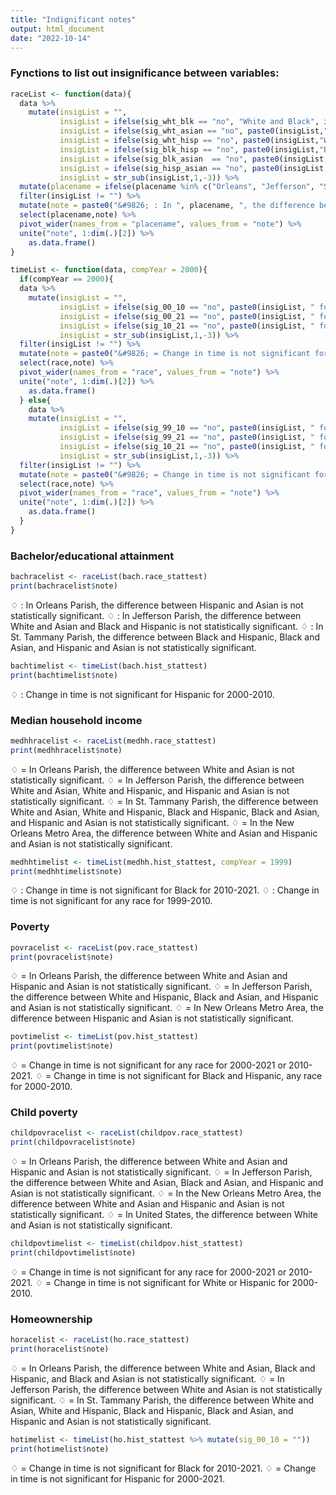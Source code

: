 ```yaml
---
title: "Indignificant notes"
output: html_document
date: "2022-10-14"
---
```


### Fynctions to list out insignificance between variables:
```r
raceList <- function(data){
  data %>%
    mutate(insigList = "",
           insigList = ifelse(sig_wht_blk == "no", "White and Black", insigList),
           insigList = ifelse(sig_wht_asian == "no", paste0(insigList,"White and Asian", sep = ", "), insigList),
           insigList = ifelse(sig_wht_hisp == "no", paste0(insigList,"White and Hispanic",sep = ", "), insigList),
           insigList = ifelse(sig_blk_hisp == "no", paste0(insigList,"Black and Hispanic",sep = ", "), insigList),
           insigList = ifelse(sig_blk_asian  == "no", paste0(insigList, "Black and Asian", sep = ", "), insigList),
           insigList = ifelse(sig_hisp_asian == "no", paste0(insigList, "Hispanic and Asian", sep = ", "), insigList),
           insigList = str_sub(insigList,1,-3)) %>%
  mutate(placename = ifelse(placename %in% c("Orleans", "Jefferson", "St. Tammany"), paste0(placename, " Parish"), placename)) %>%
  filter(insigList != "") %>%
  mutate(note = paste0("&#9826; : In ", placename, ", the difference between ", insigList, " is not statistically significant.")) %>%
  select(placename,note) %>%
  pivot_wider(names_from = "placename", values_from = "note") %>%
  unite("note", 1:dim(.)[2]) %>%
    as.data.frame()
}
```
```r
timeList <- function(data, compYear = 2000){
  if(compYear == 2000){
  data %>%
    mutate(insigList = "",
           insigList = ifelse(sig_00_10 == "no", paste0(insigList, " for 2000-2010", sep = ", "), insigList),
           insigList = ifelse(sig_00_21 == "no", paste0(insigList, " for 2000-2021", sep = ", "), insigList),
           insigList = ifelse(sig_10_21 == "no", paste0(insigList, " for 2010-2021", sep = ", "), insigList),
           insigList = str_sub(insigList,1,-3)) %>%
  filter(insigList != "") %>%
  mutate(note = paste0("&#9826; = Change in time is not significant for ", race, insigList, ".")) %>%
  select(race,note) %>%
  pivot_wider(names_from = "race", values_from = "note") %>%
  unite("note", 1:dim(.)[2]) %>%
    as.data.frame()
  } else{
    data %>%
    mutate(insigList = "",
           insigList = ifelse(sig_99_10 == "no", paste0(insigList, " for 1999-2010", sep = ", "), insigList),
           insigList = ifelse(sig_99_21 == "no", paste0(insigList, " for 1999-2021", sep = ", "), insigList),
           insigList = ifelse(sig_10_21 == "no", paste0(insigList, " for 2010-2021", sep = ", "), insigList),
           insigList = str_sub(insigList,1,-3)) %>%
  filter(insigList != "") %>%
  mutate(note = paste0("&#9826; = Change in time is not significant for ", race, insigList, ".")) %>%
  select(race,note) %>%
  pivot_wider(names_from = "race", values_from = "note") %>%
  unite("note", 1:dim(.)[2]) %>%
    as.data.frame()
  }
}
```

### Bachelor/educational attainment ###
```r
bachracelist <- raceList(bach.race_stattest)
print(bachracelist$note)
```

&#9826; : In Orleans Parish, the difference between Hispanic and Asian is not statistically significant.
&#9826; : In Jefferson Parish, the difference between White and Asian and Black and Hispanic is not statistically significant.
&#9826; : In St. Tammany Parish, the difference between Black and Hispanic, Black and Asian, and Hispanic and Asian is not statistically significant.

```r

bachtimelist <- timeList(bach.hist_stattest)
print(bachtimelist$note)

```
&#9826; : Change in time is not significant for Hispanic for 2000-2010.


### Median household income ###
```r
medhhracelist <- raceList(medhh.race_stattest)
print(medhhracelist$note)
```

&#9826; = In Orleans Parish, the difference between White and Asian is not statistically significant.
&#9826; = In Jefferson Parish, the difference between White and Asian, White and Hispanic, and Hispanic and Asian is not statistically significant.
&#9826; = In St. Tammany Parish, the difference between White and Asian, White and Hispanic, Black and Hispanic, Black and Asian, and Hispanic and Asian is not statistically significant.
&#9826; = In the New Orleans Metro Area, the difference between White and Asian and Hispanic and Asian is not statistically significant.

```r

medhhtimelist <- timeList(medhh.hist_stattest, compYear = 1999)
print(medhhtimelist$note)

```
&#9826; : Change in time is not significant for Black for 2010-2021.
&#9826; : Change in time is not significant for any race for 1999-2010.

### Poverty ###
```r
povracelist <- raceList(pov.race_stattest)
print(povracelist$note)
```
&#9826; = In Orleans Parish, the difference between White and Asian and Hispanic and Asian is not statistically significant.
&#9826; = In Jefferson Parish, the difference between White and Hispanic, Black and Asian, and Hispanic and Asian is not statistically significant.
&#9826; = In New Orleans Metro Area, the difference between Hispanic and Asian is not statistically significant.

```r
povtimelist <- timeList(pov.hist_stattest)
print(povtimelist$note)

```
&#9826; = Change in time is not significant for any race for 2000-2021 or 2010-2021.
&#9826; = Change in time is not significant for Black and Hispanic, any race for 2000-2010.


### Child poverty ###
```r
childpovracelist <- raceList(childpov.race_stattest)
print(childpovracelist$note)
```
&#9826; = In Orleans Parish, the difference between White and Asian and Hispanic and Asian is not statistically significant.
&#9826; = In Jefferson Parish, the difference between White and Asian, Black and Asian, and Hispanic and Asian is not statistically significant.
&#9826; = In the New Orleans Metro Area, the difference between White and Asian and Hispanic and Asian is not statistically significant.
&#9826; = In United States, the difference between White and Asian is not statistically significant.

```r

childpovtimelist <- timeList(childpov.hist_stattest)
print(childpovtimelist$note)

```
&#9826; = Change in time is not significant for any race for 2000-2021 or 2010-2021.
&#9826; = Change in time is not significant for White or Hispanic for 2000-2010.

### Homeownership ###
```r
horacelist <- raceList(ho.race_stattest)
print(horacelist$note)
```
&#9826; = In Orleans Parish, the difference between White and Asian, Black and Hispanic, and Black and Asian is not statistically significant.
&#9826; = In Jefferson Parish, the difference between White and Asian is not statistically significant.
&#9826; = In St. Tammany Parish, the difference between White and Asian, White and Hispanic, Black and Hispanic, Black and Asian, and Hispanic and Asian is not statistically significant.
```r

hotimelist <- timeList(ho.hist_stattest %>% mutate(sig_00_10 = ""))
print(hotimelist$note)

```
&#9826; = Change in time is not significant for Black for 2010-2021.
&#9826; = Change in time is not significant for Hispanic for 2000-2021.



